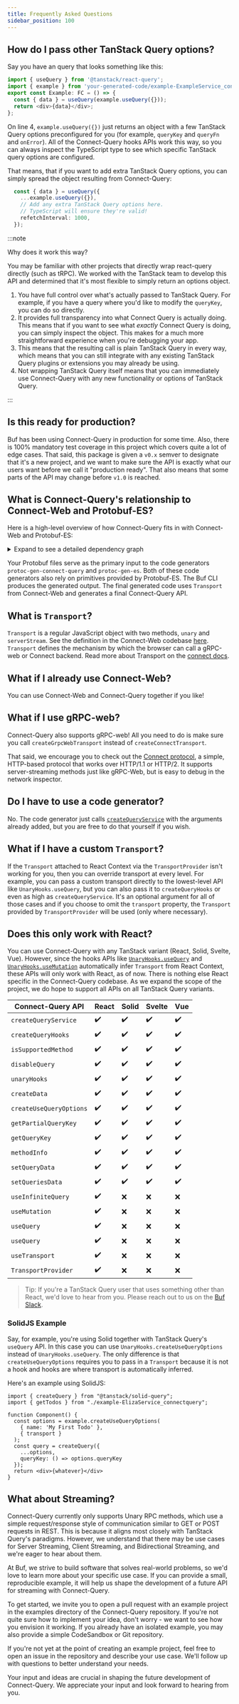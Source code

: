 ```yaml
---
title: Frequently Asked Questions
sidebar_position: 100
---
```


## How do I pass other TanStack Query options?

Say you have an query that looks something like this:

```ts
import { useQuery } from '@tanstack/react-query';
import { example } from 'your-generated-code/example-ExampleService_connectquery';
export const Example: FC = () => {
  const { data } = useQuery(example.useQuery({}));
  return <div>{data}</div>;
};
```

On line 4, `example.useQuery({})` just returns an object with a few TanStack Query options preconfigured for you (for example, `queryKey` and `queryFn` and `onError`).  All of the Connect-Query hooks APIs work this way, so you can always inspect the TypeScript type to see which specific TanStack query options are configured.

That means, that if you want to add extra TanStack Query options, you can simply spread the object resulting from Connect-Query:

```ts
  const { data } = useQuery({
    ...example.useQuery({}),
    // Add any extra TanStack Query options here.
    // TypeScript will ensure they're valid!
    refetchInterval: 1000,
  });
```

:::note

Why does it work this way?

You may be familiar with other projects that directly wrap react-query directly (such as tRPC).  We worked with the TanStack team to develop this API and determined that it's most flexible to simply return an options object.

1. You have full control over what's actually passed to TanStack Query.  For example, if you have a query where you'd like to modify the `queryKey`, you can do so directly.
1. It provides full transparency into what Connect Query is actually doing.  This means that if you want to see what _exactly_ Connect Query is doing, you can simply inspect the object.  This makes for a much more straightforward experience when you're debugging your app.
1. This means that the resulting call is plain TanStack Query in every way, which means that you can still integrate with any existing TanStack Query plugins or extensions you may already be using.
1. Not wrapping TanStack Query itself means that you can immediately use Connect-Query with any new functionality or options of TanStack Query.

:::

## Is this ready for production?

Buf has been using Connect-Query in production for some time.  Also, there is 100% mandatory test coverage in this project which covers quite a lot of edge cases.  That said, this package is given a `v0.x` semver to designate that it's a new project, and we want to make sure the API is exactly what our users want before we call it "production ready".  That also means that some parts of the API may change before `v1.0` is reached.

## What is Connect-Query's relationship to Connect-Web and Protobuf-ES?

Here is a high-level overview of how Connect-Query fits in with Connect-Web and Protobuf-ES:

<details>
<summary>Expand to see a detailed dependency graph</summary>

![connect-query Dependency Graph](./connect-query_dependency_graph.png)

</details>

Your Protobuf files serve as the primary input to the code generators `protoc-gen-connect-query` and `protoc-gen-es`.  Both of these code generators also rely on primitives provided by Protobuf-ES.  The Buf CLI produces the generated output.  The final generated code uses `Transport` from Connect-Web and generates a final Connect-Query API.

## What is `Transport`?

`Transport` is a regular JavaScript object with two methods, `unary` and `serverStream`.  See the definition in the Connect-Web codebase [here](https://github.com/bufbuild/connect-web/blob/main/packages/connect-web/src/transport.ts). `Transport` defines the mechanism by which the browser can call a gRPC-web or Connect backend.  Read more about Transport on the [connect docs](https://connectrpc.com/docs/web/choosing-a-protocol).

## What if I already use Connect-Web?

You can use Connect-Web and Connect-Query together if you like!

## What if I use gRPC-web?

Connect-Query also supports gRPC-web!  All you need to do is make sure you call `createGrpcWebTransport` instead of `createConnectTransport`.

That said, we encourage you to check out the [Connect protocol](https://connectrpc.com/docs/protocol/), a simple, HTTP-based protocol that works over HTTP/1.1 or HTTP/2. It supports server-streaming methods just like gRPC-Web, but is easy to debug in the network inspector.

## Do I have to use a code generator?

No.  The code generator just calls [`createQueryService`](#createqueryservice) with the arguments already added, but you are free to do that yourself if you wish.

## What if I have a custom `Transport`?

If the `Transport` attached to React Context via the `TransportProvider` isn't working for you, then you can override transport at every level.  For example, you can pass a custom transport directly to the lowest-level API like `UnaryHooks.useQuery`, but you can also pass it to `createQueryHooks` or even as high as `createQueryService`.  It's an optional argument for all of those cases and if you choose to omit the `transport` property, the `Transport` provided by `TransportProvider` will be used (only where necessary).

## Does this only work with React?

You can use Connect-Query with any TanStack variant (React, Solid, Svelte, Vue).  However, since the hooks APIs like [`UnaryHooks.useQuery`](#unaryhooksusequery) and [`UnaryHooks.useMutation`](#unaryhooksusemutation) automatically infer `Transport` from React Context, these APIs will only work with React, as of now.  There is nothing else React specific in the Connect-Query codebase.  As we expand the scope of the project, we do hope to support all APIs on all TanStack Query variants.

| Connect-Query API       | React              | Solid              | Svelte             | Vue             |
| ----------------------- | ------------------ | ------------------ | ------------------ | ------------------ |
| `createQueryService`    | :heavy_check_mark: | :heavy_check_mark: | :heavy_check_mark: | :heavy_check_mark: |
| `createQueryHooks`      | :heavy_check_mark: | :heavy_check_mark: | :heavy_check_mark: | :heavy_check_mark: |
| `isSupportedMethod`     | :heavy_check_mark: | :heavy_check_mark: | :heavy_check_mark: | :heavy_check_mark: |
| `disableQuery`          | :heavy_check_mark: | :heavy_check_mark: | :heavy_check_mark: | :heavy_check_mark: |
| `unaryHooks`            | :heavy_check_mark: | :heavy_check_mark: | :heavy_check_mark: | :heavy_check_mark: |
| `createData`            | :heavy_check_mark: | :heavy_check_mark: | :heavy_check_mark: | :heavy_check_mark: |
| `createUseQueryOptions` | :heavy_check_mark: | :heavy_check_mark: | :heavy_check_mark: | :heavy_check_mark: |
| `getPartialQueryKey`    | :heavy_check_mark: | :heavy_check_mark: | :heavy_check_mark: | :heavy_check_mark: |
| `getQueryKey`           | :heavy_check_mark: | :heavy_check_mark: | :heavy_check_mark: | :heavy_check_mark: |
| `methodInfo`            | :heavy_check_mark: | :heavy_check_mark: | :heavy_check_mark: | :heavy_check_mark: |
| `setQueryData`          | :heavy_check_mark: | :heavy_check_mark: | :heavy_check_mark: | :heavy_check_mark: |
| `setQueriesData`        | :heavy_check_mark: | :heavy_check_mark: | :heavy_check_mark: | :heavy_check_mark: |
| `useInfiniteQuery`      | :heavy_check_mark: | :x:                | :x:                | :x:                |
| `useMutation`           | :heavy_check_mark: | :x:                | :x:                | :x:                |
| `useQuery`              | :heavy_check_mark: | :x:                | :x:                | :x:                |
| `useQuery`              | :heavy_check_mark: | :x:                | :x:                | :x:                |
| `useTransport`          | :heavy_check_mark: | :x:                | :x:                | :x:                |
| `TransportProvider`     | :heavy_check_mark: | :x:                | :x:                | :x:                |

> Tip: If you're a TanStack Query user that uses something other than React, we'd love to hear from you.  Please reach out to us on the [Buf Slack](https://buf.build/links/slack).

### SolidJS Example

Say, for example, you're using Solid together with TanStack Query's `useQuery` API.  In this case you can use `UnaryHooks.createUseQueryOptions` instead of `UnaryHooks.useQuery`.  The only difference is that `createUseQueryOptions` requires you to pass in a `Transport` because it is not a hook and hooks are where transport is automatically inferred.

Here's an example using SolidJS:

```tsx
import { createQuery } from "@tanstack/solid-query";
import { getTodos } from "./example-ElizaService_connectquery";

function Component() {
  const options = example.createUseQueryOptions(
    { name: 'My First Todo' },
    { transport }
  );
  const query = createQuery({
    ...options,
    queryKey: () => options.queryKey
  });
  return <div>{whatever}</div>
}
```

## What about Streaming?

Connect-Query currently only supports Unary RPC methods, which use a simple request/response style of communication similar to GET or POST requests in REST. This is because it aligns most closely with TanStack Query's paradigms. However, we understand that there may be use cases for Server Streaming, Client Streaming, and Bidirectional Streaming, and we're eager to hear about them.

At Buf, we strive to build software that solves real-world problems, so we'd love to learn more about your specific use case. If you can provide a small, reproducible example, it will help us shape the development of a future API for streaming with Connect-Query.

To get started, we invite you to open a pull request with an example project in the examples directory of the Connect-Query repository. If you're not quite sure how to implement your idea, don't worry - we want to see how you envision it working. If you already have an isolated example, you may also provide a simple CodeSandbox or Git repository.

If you're not yet at the point of creating an example project, feel free to open an issue in the repository and describe your use case. We'll follow up with questions to better understand your needs.

Your input and ideas are crucial in shaping the future development of Connect-Query.  We appreciate your input and look forward to hearing from you.
